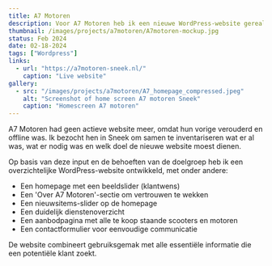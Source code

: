 ```yaml
---
title: A7 Motoren
description: Voor A7 Motoren heb ik een nieuwe WordPress-website gerealiseerd, gericht op het presenteren van hun diensten, aanbod en nieuws.
thumbnail: /images/projects/a7motoren/A7motoren-mockup.jpg
status: Feb 2024
date: 02-18-2024
tags: ["Wordpress"]
links:
  - url: "https://a7motoren-sneek.nl/"
    caption: "Live website"
gallery:
  - src: "/images/projects/a7motoren/A7_homepage_compressed.jpeg"
    alt: "Screenshot of home screen A7 motoren Sneek"
    caption: "Homescreen A7 motoren"
---
```


A7 Motoren had geen actieve website meer, omdat hun vorige verouderd en offline was. Ik bezocht hen in Sneek om samen te inventariseren wat er al was, wat er nodig was en welk doel de nieuwe website moest dienen.

Op basis van deze input en de behoeften van de doelgroep heb ik een overzichtelijke WordPress-website ontwikkeld, met onder andere:

- Een homepage met een beeldslider (klantwens)
- Een 'Over A7 Motoren'-sectie om vertrouwen te wekken
- Een nieuwsitems-slider op de homepage
- Een duidelijk dienstenoverzicht
- Een aanbodpagina met alle te koop staande scooters en motoren
- Een contactformulier voor eenvoudige communicatie

De website combineert gebruiksgemak met alle essentiële informatie die een potentiële klant zoekt.